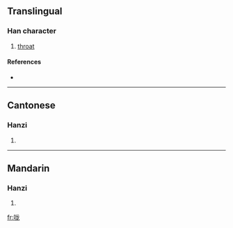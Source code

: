 {{see|嚨}}
==Translingual==

===Han character===
{{Han char|rn=30|rad=口|as=05|sn=8|four=|canj=口戈大心 (RIKP)}}

# [[throat]]

====References====
* {{Han ref|kx=0185.211|hdz=10599.110|uh=5499|ud=21657}}

----

==Cantonese==

===Hanzi===
{{yue-hanzi|jyut=|y=lung4}}

# {{defn|Cantonese}}

----

==Mandarin==

===Hanzi===
{{cmn-hanzi|tra=嚨|pin=[[lóng]] ([[long2]])|wg=lung<sup>2</sup>}}

# {{defn|Mandarin}}

[[fr:咙]]